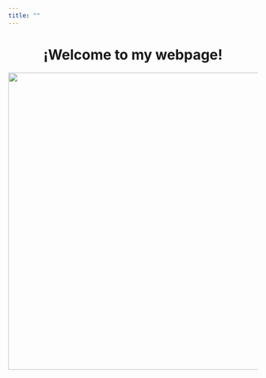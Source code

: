 ---
title: ""
---

<center> <h1> ¡Welcome to my webpage! </h1> </center>


<center>
<img src = "images/science-icons.gif" width = 600/>
</center>